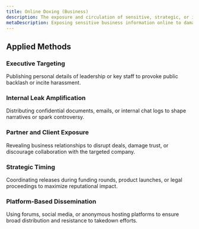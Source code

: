 ```yaml
---
title: Online Doxing (Business)
description: The exposure and circulation of sensitive, strategic, or internal business information in public online spaces—used to apply pressure, damage credibility, or trigger reputational and operational consequences.
metaDescription: Exposing sensitive business information online to damage credibility, apply pressure, or trigger reputational and operational consequences.
---
```


## Applied Methods

### Executive Targeting  
Publishing personal details of leadership or key staff to provoke public backlash or incite harassment.

### Internal Leak Amplification  
Distributing confidential documents, emails, or internal chat logs to shape narratives or spark controversy.

### Partner and Client Exposure  
Revealing business relationships to disrupt deals, damage trust, or discourage collaboration with the targeted company.

### Strategic Timing  
Coordinating releases during funding rounds, product launches, or legal proceedings to maximize reputational impact.

### Platform-Based Dissemination  
Using forums, social media, or anonymous hosting platforms to ensure broad distribution and resistance to takedown efforts.
